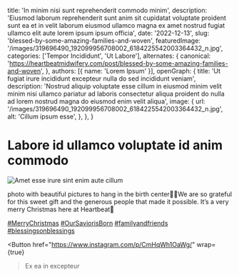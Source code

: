   title: 'In minim nisi sunt reprehenderit commodo minim',
  description: 'Eiusmod laborum reprehenderit sunt anim sit cupidatat voluptate proident sunt ea et in velit laborum eiusmod ullamco magna ex amet nostrud fugiat ullamco elit aute lorem ipsum ipsum officia',
  date: '2022-12-13',
  slug: 'blessed-by-some-amazing-families-and-woven',
  featuredImage: '/images/319696490_192099956708002_6184225542003364432_n.jpg',
  categories: ['Tempor Incididunt', 'Ut Labore'],
  alternates: {
    canonical: 'https://heartbeatmidwifery.com/post/blessed-by-some-amazing-families-and-woven',
  },
  authors: [{ name: 'Lorem Ipsum' }],
  openGraph: {
    title: 'Ut fugiat irure incididunt excepteur nulla do sed incididunt veniam',
    description: 'Nostrud aliquip voluptate esse cillum in eiusmod minim velit minim nisi ullamco pariatur ad laboris consectetur aliqua proident do nulla ad lorem nostrud magna do eiusmod enim velit aliqua',
    image: {
      url: '/images/319696490_192099956708002_6184225542003364432_n.jpg',
      alt: 'Cillum ipsum esse',
    },
  },
}


# Labore id ullamco voluptate id anim commodo

<Image
  src="/images/319696490_192099956708002_6184225542003364432_n.jpg"
  size="large"
  wrap={true}
  alt="Amet esse irure sint enim aute cillum"
/>

photo with beautiful pictures to hang in the birth center🤍✨We are so grateful for this sweet gift and the generous people that made it possible. It’s a very merry Christmas here at Heartbeat🎄

[#MerryChristmas](https://www.instagram.com/explore/tags/MerryChristmas/) [#OurSaviorisBorn](https://www.instagram.com/explore/tags/OurSaviorisBorn/) [#familyandfriends](https://www.instagram.com/explore/tags/familyandfriends/) [#blessingsonblessings](https://www.instagram.com/explore/tags/blessingsonblessings/)

<Button
  href="https://www.instagram.com/p/CmHqWh1OaWg/"
  wrap={true}
>Ex ea in excepteur</Button>
